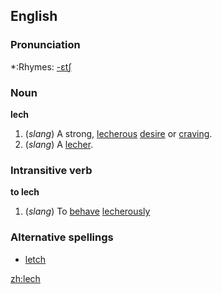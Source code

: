==English==

===Pronunciation===
*:Rhymes: [[Rhymes:English:-ɛtʃ|-ɛtʃ]]

===Noun===
'''lech'''
#(''slang'') A strong, [[lecherous]] [[desire]] or [[craving]]. 
#(''slang'') A [[lecher]].
===Intransitive verb===
'''to lech'''
#(''slang'') To [[behave]] [[lecherously]]
===Alternative spellings===
*[[letch]]

[[zh:lech]]